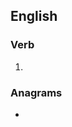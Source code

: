 ==English==

===Verb===
{{head|en|verb form}}

# {{present participle of|en|resonate|nocat=1}}

===Anagrams===
* {{anagrams|en|a=aeginnorst|grainstone}}